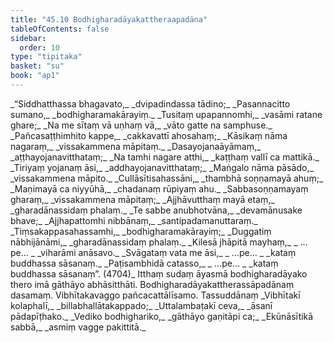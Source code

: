 ```yaml
---
title: "45.10 Bodhigharadāyakattheraapadāna"
tableOfContents: false
sidebar:
  order: 10
type: "tipitaka"
basket: "su"
book: "ap1"
---
```



<DynamicBreadcrumb />

<Division number="69" book="ap1" bookNo="20" page="434">

<Paragraph number="5861" type="verses" book="ap1">
_“Siddhatthassa bhagavato,_  
_dvipadindassa tādino;_  
_Pasannacitto sumano,_  
_bodhigharamakārayiṃ._  

</Paragraph>

</Division>
<Division number="70" book="ap1" bookNo="20" page="434">

<Paragraph number="5862" type="verses" book="ap1">
_Tusitaṃ upapannomhi,_  
_vasāmi ratane ghare;_  
_Na me sītaṃ vā uṇhaṃ vā,_  
_vāto gatte na samphuse._  

</Paragraph>

</Division>
<Division number="71" book="ap1" bookNo="20" page="434">

<Paragraph number="5863" type="verses" book="ap1">
_Pañcasaṭṭhimhito kappe,_  
_cakkavattī ahosahaṃ;_  
_Kāsikaṃ nāma nagaraṃ,_  
_vissakammena māpitaṃ._  

</Paragraph>

</Division>
<Division number="72" book="ap1" bookNo="20" page="435">

<Paragraph number="5864" type="verses" book="ap1">
_Dasayojanaāyāmaṃ,_  
_aṭṭhayojanavitthataṃ;_  
_Na tamhi nagare atthi,_  
_kaṭṭhaṃ vallī ca mattikā._  

</Paragraph>

</Division>
<Division number="73" book="ap1" bookNo="20" page="435">

<Paragraph number="5865" type="verses" book="ap1">
_Tiriyaṃ yojanaṃ āsi,_  
_addhayojanavitthataṃ;_  
_Maṅgalo nāma pāsādo,_  
_vissakammena māpito._  

</Paragraph>

</Division>
<Division number="74" book="ap1" bookNo="20" page="435">

<Paragraph number="5866" type="verses" book="ap1">
_Cullāsītisahassāni,_  
_thambhā soṇṇamayā ahuṃ;_  
_Maṇimayā ca niyyūhā,_  
_chadanaṃ rūpiyaṃ ahu._  

</Paragraph>

</Division>
<Division number="75" book="ap1" bookNo="20" page="435">

<Paragraph number="5867" type="verses" book="ap1">
_Sabbasoṇṇamayaṃ gharaṃ,_  
_vissakammena māpitaṃ;_  
_Ajjhāvutthaṃ mayā etaṃ,_  
_gharadānassidaṃ phalaṃ._  

</Paragraph>

</Division>
<Division number="76" book="ap1" bookNo="20" page="435">

<Paragraph number="5868" type="verses" book="ap1">
_Te sabbe anubhotvāna,_  
_devamānusake bhave;_  
_Ajjhapattomhi nibbānaṃ,_  
_santipadamanuttaraṃ._  

</Paragraph>

</Division>
<Division number="77" book="ap1" bookNo="20" page="435">

<Paragraph number="5869" type="verses" book="ap1">
_Tiṃsakappasahassamhi,_  
_bodhigharamakārayiṃ;_  
_Duggatiṃ nābhijānāmi,_  
_gharadānassidaṃ phalaṃ._  

</Paragraph>

</Division>
<Division number="78" book="ap1" bookNo="20" page="435">

<Paragraph number="5870" type="verses" book="ap1">
_Kilesā jhāpitā mayhaṃ,_  
_ …pe… _  
_viharāmi anāsavo._  

</Paragraph>

</Division>
<Division number="79" book="ap1" bookNo="20" page="435">

<Paragraph number="5871" type="verses" book="ap1">
_Svāgataṃ vata me āsi,_  
_ …pe… _  
_kataṃ buddhassa sāsanaṃ._  

</Paragraph>

</Division>
<Division number="80" book="ap1" bookNo="20" page="435">

<Paragraph number="5872" type="verses" book="ap1">
_Paṭisambhidā catasso,_  
_ …pe… _  
_kataṃ buddhassa sāsanaṃ”. (4704)_  

</Paragraph>

<Paragraph number="5873" book="ap1">
Itthaṃ sudaṃ āyasmā bodhigharadāyako thero imā gāthāyo abhāsitthāti.

</Paragraph>
</Division>

<Paragraph number="5874" type="center" book="ap1">
Bodhigharadāyakattherassāpadānaṃ dasamaṃ.



</Paragraph>

<Paragraph number="5875" type="center" book="ap1">
Vibhītakavaggo pañcacattālīsamo.



</Paragraph>

<Paragraph number="5876" type="center" book="ap1">
Tassuddānaṃ


</Paragraph>

<Paragraph number="5877" type="verses" book="ap1">
_Vibhītakī kolaphalī,_  
_billabhallātakappado;_  
_Uttalambaṭakī ceva,_  
_āsanī pādapīṭhako._  

</Paragraph>

<Paragraph number="5878" type="verses" book="ap1">
_Vediko bodhighariko,_  
_gāthāyo gaṇitāpi ca;_  
_Ekūnāsītikā sabbā,_  
_asmiṃ vagge pakittitā._
</Paragraph>